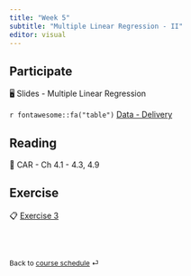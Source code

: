 ```yaml
---
title: "Week 5"
subtitle: "Multiple Linear Regression - II"
editor: visual
---
```


::: callout-important
:::

## Participate

🖥️ Slides - Multiple Linear Regression

`r fontawesome::fa("table")`  [Data - Delivery](/slides/data/data-ex-3-1.csv)

## Reading

📖 CAR - Ch 4.1 - 4.3, 4.9

## Exercise

📋 [Exercise 3](/exercise/ex-3-mlr.html)

<br><br>

::: {style="font-size: 0.875em;"}
Back to [course schedule](/ "Course schedule") ⏎
:::
